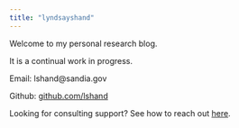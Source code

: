 ```yaml
---
title: "lyndsayshand"
---
```


Welcome to my personal research blog.

It is a continual work in progress.

Email: lshand\@sandia.gov

Github: [github.com/lshand](github.com/lshand)

Looking for consulting support? See how to reach out [here](pbconsulting.qmd).
